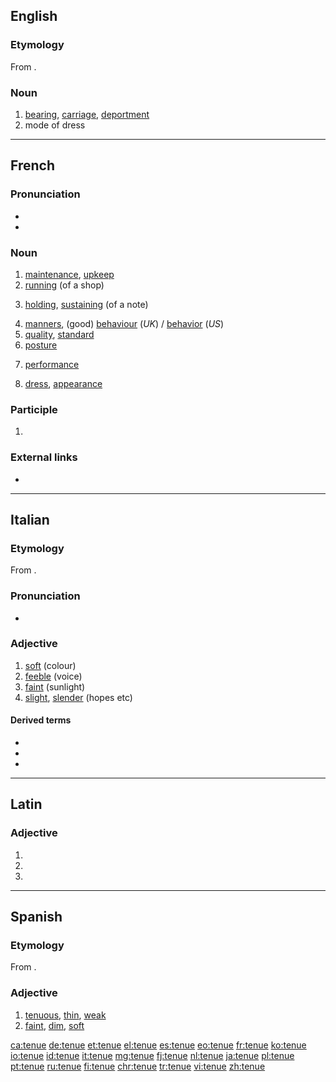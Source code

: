 ==English==

===Etymology===
From {{etyl|fr|en}}.

===Noun===
{{en-noun}}

# [[bearing]], [[carriage]], [[deportment]]
# mode of dress

----

==French==

===Pronunciation===
* {{IPA|/təny/|lang=fr}}
* {{audio|Fr-tenue.ogg|Audio|lang=fr}}

===Noun===
{{fr-noun|f}}

# [[maintenance]], [[upkeep]]
# [[running]] (of a shop)
# {{lb|fr|music}} [[holding]], [[sustaining]] (of a note)
# [[manners]], (good) [[behaviour]] (''UK'') / [[behavior]] (''US'')
# [[quality]], [[standard]]
# [[posture]]
# {{lb|fr|finance}} [[performance]]
# [[dress]], [[appearance]]

===Participle===
{{head|fr|past participle form}}

# {{feminine singular past participle of|tenir|lang=fr|nocat=1}}

===External links===
* {{R:TLFi}}

----

==Italian==

===Etymology===
From {{etyl|la|it}} {{m|la|tenuis}}.

===Pronunciation===
* {{IPA|[ˈt̪ɛnɯɛ]|lang=it}}

===Adjective===
{{it-adj|tenu|e|i}}

# [[soft]] (colour)
# [[feeble]] (voice)
# [[faint]] (sunlight)
# [[slight]], [[slender]] (hopes etc)

====Derived terms====
* {{l|it|intestino tenue}}
* {{l|it|tenuemente}}
* {{l|it|tenuità}}

----

==Latin==

===Adjective===
{{la-adj-form|tenue}}

# {{inflection of|tenuis||nom|n|s|lang=la}}
# {{inflection of|tenuis||acc|n|s|lang=la}}
# {{inflection of|tenuis||voc|n|s|lang=la}}

----

==Spanish==

===Etymology===
From {{etyl|la|es}} {{m|la|tenuis}}.

===Adjective===
{{es-adj}}

# [[tenuous]], [[thin]], [[weak]]
# [[faint]], [[dim]], [[soft]]

[[ca:tenue]]
[[de:tenue]]
[[et:tenue]]
[[el:tenue]]
[[es:tenue]]
[[eo:tenue]]
[[fr:tenue]]
[[ko:tenue]]
[[io:tenue]]
[[id:tenue]]
[[it:tenue]]
[[mg:tenue]]
[[fj:tenue]]
[[nl:tenue]]
[[ja:tenue]]
[[pl:tenue]]
[[pt:tenue]]
[[ru:tenue]]
[[fi:tenue]]
[[chr:tenue]]
[[tr:tenue]]
[[vi:tenue]]
[[zh:tenue]]